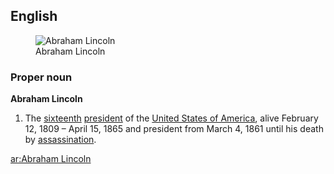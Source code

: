 {{rfd}}

{{wikipedia}}
==English==

[[Image:Abraham Lincoln head on shoulders photo portrait.jpg|thumb|right|Abraham Lincoln]]

===Proper noun===
'''Abraham Lincoln'''

# The [[sixteenth]] [[president]] of the [[United States of America]], alive February 12, 1809 – April 15, 1865 and president from March 4, 1861 until his death by [[assassination]].

[[ar:Abraham Lincoln]]